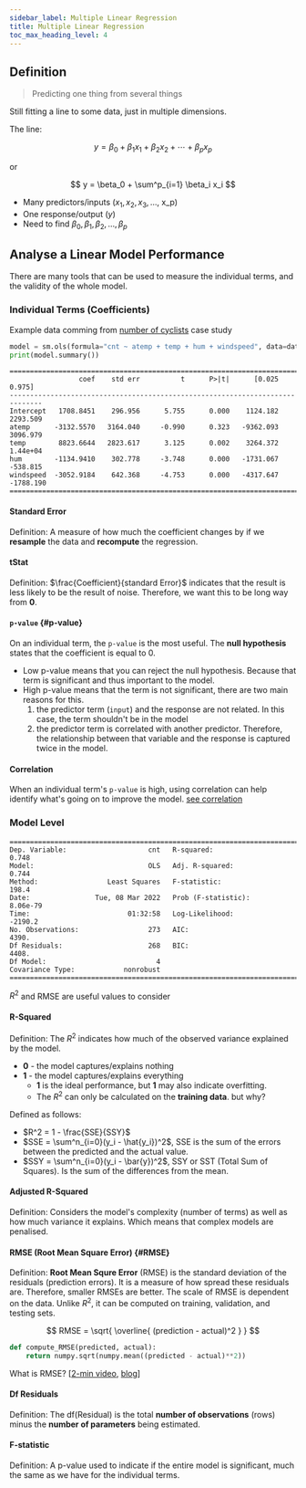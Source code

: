```yaml
---
sidebar_label: Multiple Linear Regression
title: Multiple Linear Regression
toc_max_heading_level: 4
---
```



## Definition

> Predicting one thing from several things

Still fitting a line to some data, just in multiple dimensions.

The line:

$$
y = \beta_0 + \beta_1 x_1 + \beta_2 x_2 + \dotsb + \beta_p x_p
$$

<p style={{ textAlign: "center" }}>or</p>

$$
y = \beta_0 + \sum^p_{i=1} \beta_i x_i
$$

- Many predictors/inputs ($x_1, x_2, x_3, \dots$, x_p)
- One response/output ($y$)
- Need to find $\beta_0, \beta_1, \beta_2, \dots, \beta_p$

## Analyse a Linear Model Performance

There are many tools that can be used to measure the individual terms, and the validity of the whole model.

### Individual Terms (Coefficients)

Example data comming from [number of cyclists](https://github.com/xiaohai-huang/cab420-workspace/blob/d374f220a128ca3d544b076216b51a45d4983749/work/week1/CAB420_Regression_Example_1_Linear_Regression.ipynb) case study

```python
model = sm.ols(formula="cnt ~ atemp + temp + hum + windspeed", data=data_train).fit()
print(model.summary())
```

```
==============================================================================
                 coef    std err          t      P>|t|      [0.025      0.975]
------------------------------------------------------------------------------
Intercept   1708.8451    296.956      5.755      0.000    1124.182    2293.509
atemp      -3132.5570   3164.040     -0.990      0.323   -9362.093    3096.979
temp        8823.6644   2823.617      3.125      0.002    3264.372    1.44e+04
hum        -1134.9410    302.778     -3.748      0.000   -1731.067    -538.815
windspeed  -3052.9184    642.368     -4.753      0.000   -4317.647   -1788.190
==============================================================================
```

#### Standard Error

Definition: A measure of how much the coefficient changes by if we **resample** the data and **recompute** the regression.

#### tStat

Definition: $\frac{Coefficient}{standard Error}$ indicates that the result is less likely to be the result of noise. Therefore, we want this to be long way from **0**.

#### `p-value` {#p-value}

On an individual term, the `p-value` is the most useful. The **null hypothesis** states that the coefficient is equal to 0.

- Low p-value means that you can reject the null hypothesis. Because that term is significant and thus important to the model.
- High p-value means that the term is not significant, there are two main reasons for this.
  1. the predictor term (`input`) and the response are not related. In this case, the term shouldn't be in the model
  2. the predictor term is correlated with another predictor. Therefore, the relationship between that variable and the response is captured twice in the model.

#### Correlation

When an individual term's `p-value` is high, using correlation can help identify what's going on to improve the model. [see correlation](011-simple-linear-regression.mdx#correlation)

### Model Level

```
==============================================================================
Dep. Variable:                    cnt   R-squared:                       0.748
Model:                            OLS   Adj. R-squared:                  0.744
Method:                 Least Squares   F-statistic:                     198.4
Date:                Tue, 08 Mar 2022   Prob (F-statistic):           8.06e-79
Time:                        01:32:58   Log-Likelihood:                -2190.2
No. Observations:                 273   AIC:                             4390.
Df Residuals:                     268   BIC:                             4408.
Df Model:                           4
Covariance Type:            nonrobust
==============================================================================
```

$R^2$ and RMSE are useful values to consider

#### R-Squared

Definition: The $R^2$ indicates how much of the observed variance explained by the model.

- **0** - the model captures/explains nothing
- **1** - the model captures/explains everything
  - **1** is the ideal performance, but **1** may also indicate overfitting.
  - The $R^2$ can only be calculated on the **training data**. but why?

Defined as follows:

- $R^2 = 1 - \frac{SSE}{SSY}$
- $SSE = \sum^n_{i=0}(y_i - \hat{y_i})^2$, SSE is the sum of the errors between the predicted and the actual value.
- $SSY = \sum^n_{i=0}(y_i - \bar{y})^2$, SSY or SST (Total Sum of Squares). Is the sum of the differences from the mean.

#### Adjusted R-Squared

Definition: Considers the model's complexity (number of terms) as well as how much variance it explains. Which means that complex models are penalised.

#### RMSE (Root Mean Square Error) {#RMSE}

Definition: **Root Mean Squre Error** (RMSE) is the standard deviation of the residuals (prediction errors). It is a measure of how spread these residuals are. Therefore, smaller RMSEs are better. The scale of RMSE is dependent on the data. Unlike $R^2$, it can be computed on training, validation, and testing sets.

$$
RMSE = \sqrt{ \overline{ (prediction - actual)^2  } }
$$

```python
def compute_RMSE(predicted, actual):
    return numpy.sqrt(numpy.mean((predicted - actual)**2))
```

What is RMSE? [[2-min video](https://youtu.be/N6y5wqdIBas), [blog](https://www.statisticshowto.com/probability-and-statistics/regression-analysis/rmse-root-mean-square-error/)]

<YouTubeVideo
  src="https://www.youtube.com/embed/N6y5wqdIBas"
  caption="What is RMSE?"
/>

#### Df Residuals

Definition: The df(Residual) is the total **number of observations** (rows) minus the **number of parameters** being estimated.

#### F-statistic

Definition: A p-value used to indicate if the entire model is significant, much the same as we have for the individual terms.
